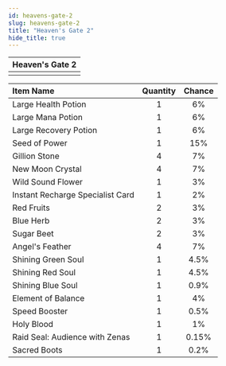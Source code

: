 ```yaml
---
id: heavens-gate-2
slug: heavens-gate-2
title: "Heaven's Gate 2"
hide_title: true
---
```



| Heaven's Gate 2 |
| :------------: |
| <MapIcon iconId="230"/> |

|Item Name|Quantity|Chance|
|:--|:-:|:-:|
| <ItemIcon iconId="1004" height="32" /> Large Health Potion|1|6%|
| <ItemIcon iconId="1007" height="32" /> Large Mana Potion|1|6%|
| <ItemIcon iconId="1010" height="32" /> Large Recovery Potion|1|6%|
| <ItemIcon iconId="1012" height="32" /> Seed of Power|1|15%|
| <ItemIcon iconId="1013" height="32" /> Gillion Stone|4|7%|
| <ItemIcon iconId="1028" height="32" /> New Moon Crystal|4|7%|
| <ItemIcon iconId="1086" height="32" /> Wild Sound Flower|1|3%|
| <ItemIcon iconId="2144" height="32" /> Instant Recharge Specialist Card|1|2%|
| <ItemIcon iconId="2099" height="32" /> Red Fruits|2|3%|
| <ItemIcon iconId="2100" height="32" /> Blue Herb|2|3%|
| <ItemIcon iconId="2102" height="32" /> Sugar Beet|2|3%|
| <ItemIcon iconId="2282" height="32" /> Angel's Feather|4|7%|
| <ItemIcon iconId="2283" height="32" /> Shining Green Soul|1|4.5%|
| <ItemIcon iconId="2284" height="32" /> Shining Red Soul|1|4.5%|
| <ItemIcon iconId="2285" height="32" /> Shining Blue Soul|1|0.9%|
| <ItemIcon iconId="2757" height="32" /> Element of Balance|1|4%|
| <ItemIcon iconId="1426" height="32" /> Speed Booster|1|0.5%|
| <ItemIcon iconId="2742" height="32" /> Holy Blood|1|1%|
| <ItemIcon iconId="2750" height="32" /> Raid Seal: Audience with Zenas|1|0.15%|
| <ItemIcon iconId="415" height="32" /> Sacred Boots|1|0.2%|


